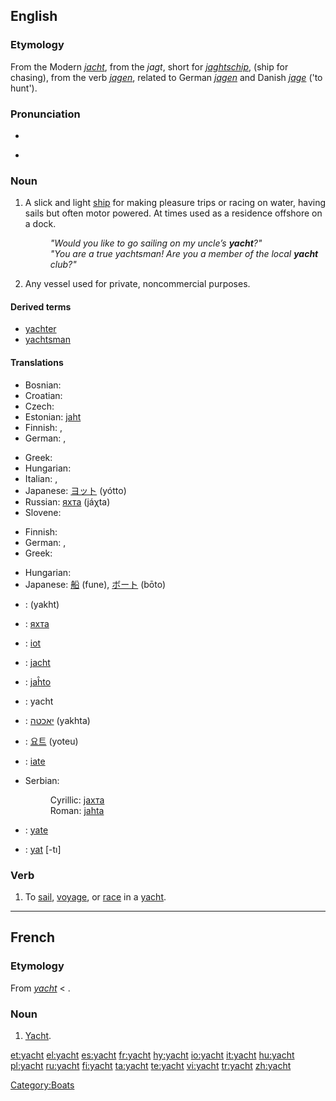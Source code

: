 {{see|Yacht}}
==English==

{{wikipedia}}
===Etymology===
From the Modern {{D.}} ''[[jacht]]'', from the {{OD.}} ''jagt'', short for ''[[jaghtschip]]'', (ship for chasing), from the verb ''[[jagen]]'', related to German ''[[jagen]]'' and Danish ''[[jage]]'' ('to hunt').

===Pronunciation===
*{{IPA|/yɒt/}}
*{{audio|en-us-yacht.ogg|Audio (US)}}
*:{{rhymes|ɒt}}

===Noun===
{{en-noun}}

# A slick and light [[ship]] for making pleasure trips or racing on water, having sails but often motor powered. At times used as a residence offshore on a dock.
#:'' "Would you like to go sailing on my uncle’s '''yacht'''?" ''
#:'' "You are a true yachtsman! Are you a member of the local '''yacht''' club?" ''
# Any vessel used for private, noncommercial purposes.

====Derived terms====
*[[yachter]]
*[[yachtsman]]

====Translations====
{{trans-top|slick and light ship}}
* Bosnian: {{t-|bs|jahta|f}}
* Croatian: {{t+|hr|jahta|f}}
* Czech: {{t-|cs|jachta|f}}
* Estonian: [[jaht]]
* Finnish: {{t+|fi|jahti}}, {{t-|fi|huvipursi}}
* German: {{t+|de|Yacht|f}}, {{t+|de|Jacht|f}}
{{trans-mid}}
* Greek: {{t+|el|γιοτ|n|tr=yiot|sc=Grek}}
* Hungarian: {{t+|hu|jacht}}
* Italian: {{t-|it|panfilo|m}}, {{t+|it|yacht|m}}
* Japanese: [[ヨット]] (yótto)
* Russian: [[яхта]] (jáχta) {{f}}
* Slovene: {{t-|sl|jahta|f}}
{{trans-bottom}}

{{trans-top|any private noncommercial vessel}}
* Finnish: {{t-|fi|huvialus}}
* German: {{t+|de|Yacht|f}}, {{t+|de|Jacht|f}}
* Greek: {{t+|el|θαλαμηγός|f|tr=thalamigós|sc=Grek}}
{{trans-mid}}
* Hungarian: {{t+|hu|jacht}}
* Japanese: [[船]] (fune), [[ボート]] (bōto)
{{trans-bottom}}

{{checktrans-top}}
*{{ttbc|Arabic}}: {{ARchar|[[يخت]]}} (yakht)
*{{ttbc|Bulgarian}}: [[яхта]] {{f}}
*{{ttbc|Catalan}}: [[iot]] {{m}}
*{{ttbc|Dutch}}: [[jacht]] {{n}}
*{{ttbc|Esperanto}}: [[jaĥto]]
*{{ttbc|French}}: yacht {{m}}
*{{ttbc|Hebrew}}: [[יאכטה]] (yakhta) {{f}}
{{trans-mid}}
*{{ttbc|Korean}}: [[요트]] (yoteu)
*{{ttbc|Portuguese}}: [[iate]] {{m}}
*Serbian:
*:Cyrillic: [[јахта]] {{f}}
*:Roman: [[jahta]] {{f}}
*{{ttbc|Spanish}}: [[yate]] {{m}}
*{{ttbc|Turkish}}: [[yat]] [-tı]
{{trans-bottom}}

===Verb===
{{en-verb}}

# {{intransitive}} To [[sail]], [[voyage]], or [[race]] in a [[yacht]].

[[Category:Boats]]

----

==French==

===Etymology===
From {{E.|fr}} ''[[#English|yacht]]'' < {{D.|fr}}.

===Noun===
{{fr-noun|m}}

# [[#English|Yacht]].

[[et:yacht]]
[[el:yacht]]
[[es:yacht]]
[[fr:yacht]]
[[hy:yacht]]
[[io:yacht]]
[[it:yacht]]
[[hu:yacht]]
[[pl:yacht]]
[[ru:yacht]]
[[fi:yacht]]
[[ta:yacht]]
[[te:yacht]]
[[vi:yacht]]
[[tr:yacht]]
[[zh:yacht]]